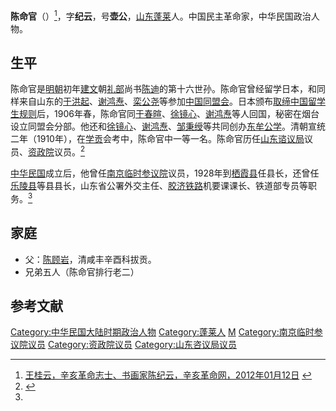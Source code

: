 '''陈命官'''（{{bd|1883年？||1945年|}}）<ref>[http://www.xhgmw.org/archive-57662-2.shtml 王桂云，辛亥革命志士、书画家陈纪云，辛亥革命网，2012年01月12日] {{webarchive|url=https://web.archive.org/web/20120814020556/http://www.xhgmw.org/archive-57662-2.shtml |date=2012年8月14日 }}</ref>，字'''纪云'''，号'''壶公'''，[[山东|山东]][[蓬莱市|蓬莱]]人。中国民主革命家，中华民国政治人物。

==生平==
陈命官是[[明朝|明朝]]初年[[建文|建文]]朝[[礼部|礼部]]尚书[[陳廸_(洪武進士)|陈迪]]的第十六世孙。陈命官曾经留学日本，和同样来自山东的[[于洪起|于洪起]]、[[谢鸿焘|谢鸿焘]]、[[栾公尧|栾公尧]]等参加[[中国同盟会|中国同盟会]]。日本颁布[[取缔中国留学生规则|取缔中国留学生规则]]后，1906年春，陈命官同[[于春暄|于春暄]]、[[徐镜心|徐镜心]]、[[谢鸿焘|谢鸿焘]]等人回国，秘密在烟台设立同盟会分部。他还和[[徐镜心|徐镜心]]、[[谢鸿焘|谢鸿焘]]、[[邹秉绶|邹秉绶]]等共同创办[[东牟公学|东牟公学]]。清朝宣统二年（1910年），在[[学贡|学贡]]会考中，陈命官中一等一名。陈命官历任[[山东谘议局|山东谘议局]]议员、[[资政院|资政院]]议员。<ref name=lkw>{{Cite web |url=http://www.lkwww.net/news/2009-06/33515.shtml |title=张克超，准状元和东牟学堂轶事，龙口网，2009-06-08 |access-date=2011-11-08 |archive-url=https://web.archive.org/web/20160304094633/http://www.lkwww.net/news/2009-06/33515.shtml |archive-date=2016-03-04 |dead-url=yes }}</ref>

[[中华民国|中华民国]]成立后，他曾任[[南京临时参议院|南京临时参议院]]议员，1928年到[[栖霞县|栖霞县]]任县长，还曾任[[乐陵县|乐陵县]]等县县长，山东省公署外交主任、[[胶济铁路|胶济铁路]]机要课课长、铁道部专员等职务。<ref name=lkw/>

==家庭==
*父：[[陈顾岩|陈顾岩]]，清咸丰辛酉科拔贡。
*兄弟五人（陈命官排行老二）

== 参考文献 ==
{{reflist}}

{{資政院議員}}

{{DEFAULTSORT:Chen陈}}
[[Category:中华民国大陆时期政治人物|Category:中华民国大陆时期政治人物]]
[[Category:蓬莱人|Category:蓬莱人]]
[[Category:陈姓|M]]
[[Category:南京临时参议院议员|Category:南京临时参议院议员]]
[[Category:资政院议员|Category:资政院议员]]
[[Category:山东咨议局议员|Category:山东咨议局议员]]